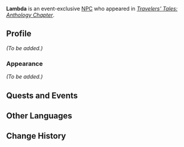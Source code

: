 {{Meta
<!-- Remove this template after adding the missing info -->
|missing_NPC_profile  = yes
}}
{{Character Infobox
|type             = Event NPC
|image            = NPC Lambda.png
|region           = Liyue
|location         = Mondstadt
|affiliation      = Treasure Hoarders
|title            = "Seasoned" Merchant

|voiceEN          = 
|voiceCN          = 
|voiceJP          = 
|voiceKR          = 
}}
'''Lambda''' is an event-exclusive [[NPC]] who appeared in ''[[Travelers' Tales: Anthology Chapter]]''.
<!--
==Location==
{{subst:#tag:gallery|
NPC Location {{subst:#titleparts:{{subst:PAGENAME}}}}.png{{subst:!}}{{subst:#titleparts:{{subst:PAGENAME}}}}'s location
NPC Location {{subst:#titleparts:{{subst:PAGENAME}}}} Context.png{{subst:!}}Additional context
}}
-->
==Profile==
<!--Detailed story/lore information goes here.-->
''(To be added.)''

===Appearance===
<!--Keep appearance section short and concise. Limit to 2 paragraphs with 3-4 sentences each.-->
''(To be added.)''

==Quests and Events==
{{Quests and Events}}

==Other Languages==
{{Other Languages|default_hidden=1
|en      = Lambda
|zhs     = 拉姆达
|zhs_rm  = 
|zht     = 拉姆達
|zht_rm  = 
|ja      = ラムダ
|ja_rm   = 
|ko      = 람다
|es      = Lambda
|fr      = Lambda
|ru      = Лямбда
|th      = Lambda
|vi      = Lambda
|de      = Lambda
|id      = Lambda
|pt      = Lambda
|tr      = Lambda
|it      = Lambda
}}

==Change History==
{{Change History|5.4}}